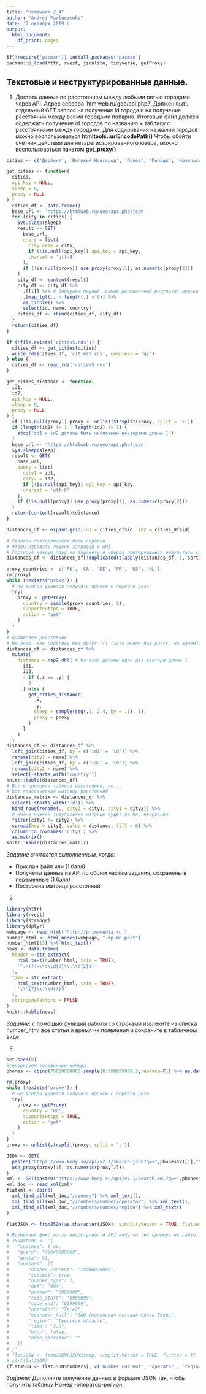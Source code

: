 ```yaml
---
title: "Homework 2_4"
author: "Andrej Pawluczenko"
date: '7 октября 2019 г'
output:
  html_document:
    df_print: paged
---
```


```r
if(!require('pacman')) install.packages('pacman')
pacman::p_load(httr, rvest, jsonlite, tidyverse, getProxy)
```

## Текстовые и неструктурированные данные. 

1. Достать данные по расстояниям между любыми пятью городами через API. Адрес сервера 'htmlweb.ru/geo/api.php?' Должен быть отдельный GET запрос на получение id города и на получение расстояний между всеми городами попарно. 
Итоговый файл должен содержать получение id городов по названию + таблицу с расстояниями между городами.
Для кодирования названий городов можно воспользоваться **htmltools::urlEncodePath()**
Чтобы обойти счетчик действий для незарегистрированного юзера, можно воспользоваться пакетом **get_proxy()**

```r
cities <- c('Дербент', 'Великий Новгород', 'Псков', 'Полоцк', 'Козельск')

get_cities <- function(
  cities,
  api_key = NULL,
  sleep = 0,
  proxy = NULL
) {
  cities_df <- data.frame()
  base_url <- 'https://htmlweb.ru/geo/api.php?json'
  for (city in cities) {
    Sys.sleep(sleep)
    result <- GET(
      base_url,
      query = list(
        city_name = city,
        if (!is.null(api_key)) api_key = api_key,
        charset = 'utf-8'
      ),
      if (!is.null(proxy)) use_proxy(proxy[1], as.numeric(proxy[2]))
    )
    city_df <- content(result)
    city_df <- city_df %>%
      .[[1]] %>% # Забираем первый, самое релевантный результат поиска
      .[map_lgl(., ~ length(.) > 0)] %>%
      as_tibble() %>%
      select(id, name, country)
    cities_df <- rbind(cities_df, city_df)
  }
  return(cities_df)
}

if (!file.exists('cities5.rds')) {
  cities_df <- get_cities(cities)
  write_rds(cities_df, 'cities5.rds', compress = 'gz')
} else {
  cities_df <- read_rds('cities5.rds')
}

get_cities_distance <- function(
  id1,
  id2,
  api_key = NULL,
  sleep = 0,
  proxy = NULL
) {
  if (!is.null(proxy)) proxy <- unlist(strsplit(proxy, split = ':'))
  if (length(id1) != 1 | length(id2) != 1) {
    stop('id1 и id2 должны быть числовыми векторами длины 1')
  }
  base_url <- 'https://htmlweb.ru/geo/api.php?json'
  Sys.sleep(sleep)
  result <- GET(
    base_url,
    query = list(
      city1 = id1,
      city2 = id2,
      if (!is.null(api_key)) api_key = api_key,
      charset = 'utf-8'
    ),
    if (!is.null(proxy)) use_proxy(proxy[1], as.numeric(proxy[2]))
  )
  return(content(result)$distance)
}

distances_df <- expand.grid(id1 = cities_df$id, id2 = cities_df$id)

# Удаляем повторяющиеся пары городов
# Чтобы избежать лишних запросов к API
# Сортируя каждую пару по алфавиту и убирая повторяющиеся результаты сортировки
distances_df <- distances_df[!duplicated(t(apply(distances_df, 1, sort))), ]

proxy_countries <- c('RU', 'CA', 'DE', 'FR', 'US', 'NL')
rm(proxy)
while (!exists('proxy')) {
  # Не всегда удается получить прокси с первого раза
  try(
    proxy <- getProxy(
      country = sample(proxy_countries, 1),
      supportsHttps = TRUE,
      action = 'get'
    )
  )
}
# Добавляем расстояние
# Не знаю, как обойтись без dplyr ((( (зато можно без purrr, но зачем?)
distances_df <- distances_df %>%
  mutate(
    distance = map2_dbl( # На вход должны идти два вектора длины 1
      id1,
      id2,
      ~ if (.x == .y) {
        0
      } else {
        get_cities_distance(
          .x,
          .y,
          sleep = sample(seq(.1, 2.4, by = .1), 1),
          proxy = proxy
        )
      }
    )
  )
distances_df <- distances_df %>%
  left_join(cities_df, by = c('id1' = 'id')) %>%
  rename(city1 = name) %>%
  left_join(cities_df, by = c('id2' = 'id')) %>%
  rename(city2 = name) %>%
  select(-starts_with('country'))
knitr::kable(distances_df)
# Вот в принципе таблица расстояний, но...
# Вот классическая матрица расстояний
distances_matrix <- distances_df %>%
  select(-starts_with('id')) %>%
  bind_rows(rename(., city2 = city1, city1 = city2)) %>%
  # Иначе нижний треугольник матрицы будет из NA, некрасиво
  filter(city1 != city2) %>%
  spread(key = city2, value = distance, fill = 0) %>%
  column_to_rownames('city1') %>%
  as.matrix()
knitr::kable(distances_matrix)
```

*Задание считается выполненным, когда: *

* Прислан файл или (1 балл)
* Получены данные из API по обоим частям задания, сохранены в переменные (1 балл)
* Построена матрица расстояний

2. 
```r
library(httr)
library(rvest)
library(stringr)
library(dplyr)
webpage <- read_html('http://primamedia.ru')
number_html <- html_nodes(webpage, ".mp-mn-post")
number_html[13] %>% html_text()
news <- data.frame(
  header = str_extract(
    html_text(number_html, trim = TRUE),
    '^.+(?!=\\s\\d{2}\\:\\d{2}$)'
  ),
  time = str_extract(
    html_text(number_html, trim = TRUE),
    '\\d{2}\\:\\d{2}$'
  ),
  stringsAsFactors = FALSE
)
knitr::kable(news)
```

*Задание:* с помощью функций работы со строками извлеките из списка number_html все статьи и время их появления и сохраните в табличном виде

3.
```r
set.seed(9)
#генерируем телефонные номера
phones <- cbind(79000000000+sample(0:999999999,3,replace=F)) %>% as.data.frame()

rm(proxy)
while (!exists('proxy')) {
  # Не всегда удается получить прокси с первого раза
  try(
    proxy <- getProxy(
      country = 'RU',
      supportsHttps = TRUE,
      action = 'get'
    )
  )
}
proxy <- unlist(strsplit(proxy, split = ':'))

JSON <- GET(
  paste0("https://www.kody.su/api/v2.1/search.json?q=+",phones$V1[1],"&key=test"),
  use_proxy(proxy[1], as.numeric(proxy[2]))
)
xml <- GET(paste0("https://www.kody.su/api/v2.1/search.xml?q=+",phones$V1[1],"&key=test"))
xml_doc <- read_xml(xml)
flatxml <- cbind(
  xml_find_all(xml_doc,"//query") %>% xml_text(),
  xml_find_all(xml_doc,"//numbers/number/operator") %>% xml_text(),
  xml_find_all(xml_doc,"//numbers/number/region") %>% xml_text()
)

flatJSON <- fromJSON(as.character(JSON), simplifyVector = TRUE, flatten = T)

# Временный фикс из-за недоступности API kody.su (из примера на сайте):
# JSON$temp <- '{
# 	"success": true,
# 	"query": "79040000000",
# 	"quota": 91,
# 	"numbers": [{
# 		"number_current": "79040000000",
# 		"success": true,
# 		"number_type": 1,
# 		"def": "904",
# 		"number": "0000000",
# 		"code_start": "0000000",
# 		"code_end": "0299999",
# 		"operator": "Tele2",
# 		"operator_full": "ЗАО Смоленская Сотовая Связь Тверь",
# 		"region": "Тверская область",
# 		"time": "3.0",
# 		"bdpn": false,
# 		"bdpn_operator": ""
# 	}]
# }'
# flatJSON <- fromJSON(JSON$temp, simplifyVector = TRUE, flatten = T)
# str(flatJSON)
(flatJSON <- flatJSON$numbers[, c('number_current', 'operator', 'region')])
```
*Задание:* Дополните получение данных в формате JSON так, чтобы получить таблицу Номер -оператор-регион. 



